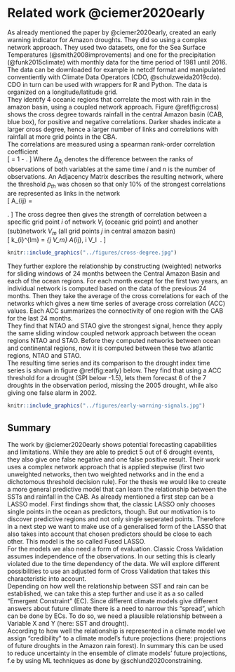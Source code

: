 # Related work @ciemer2020early {-}

As already mentioned the paper by @ciemer2020early, created an early warning
indicator for Amazon droughts. They did so using a complex network approach.
They used two datasets, one for the Sea Surface Temperatures (@smith2008improvements) and one for
the precipitation (@funk2015climate) with monthly data for the time period of 1981 until 2016. The data can be downloaded for example in netcdf format and manipulated conventiently with Climate Data Operators (CDO, @schulzweida2019cdo). CDO in turn can be used with wrappers for R and Python. The data is organized on a longitude/latitude grid.  
They identify 4 oceanic regions that correlate the most with rain in the amazon basin, using a coupled network approach.
Figure \@ref(fig:cross) shows the cross degree towards rainfall in the central Amazon basin (CAB, blue box), for positive and negative correlations. Darker shades indicate a larger cross degree, hence a larger number of links and correlations with rainfall at more grid points in the CBA.  
The correlations are measured using a spearman rank-order correlation coefficient\
\[
 \rho = 1 - \frac{6\sum\Delta_{R_i}^2}{n(n^2-1)}  .
\]
Where $\Delta_{R_i}$ denotes the difference between the ranks of observations of both variables at the same time $i$ and $n$ is the number of observations.
An Adjacency Matrix describes the resulting network, where the threshold $p_{th}$ was chosen so that only 10% of the strongest correlations are represented as links in the network\
\[
A_{ij} = \begin{cases}0 \textrm{ } p_{ij} < p_{th}\\ 1 \textrm{ } p_{ij}\geq p_{th}\\\end{cases}  .
\]
The cross degree then gives the strength of correlation between a specific grid point $i$ of network $V_l$ (oceanic grid point) and another (sub)network $V_m$ (all grid points $j$ in central amazon basin)\
\[
k_{i}^{lm} = \sum\limits_{j \in V_m} A_{ij}, i \in V_l\  .
\]

```r
knitr::include_graphics("../figures/cross-degree.jpg")
```

They further explore the relationship by constructing (weighted) networks for sliding windows of 24 months between the Central Amazon Basin and each of the ocean regions. For each month except for the first two years, an individual network is computed based on the data of the previous 24 months.
Then they take the average of the cross correlations for each of the networks which gives a new time series of average cross correlation (ACC) values.
Each ACC summarizes the connectivity of one region with the CAB for the last 24 months.  
They find that NTAO and STAO give the strongest signal, hence they apply the same sliding window coupled network approach between the ocean regions NTAO and STAO.
Before they computed networks between ocean and continental regions, now it is computed between these two atlantic regions, NTAO and STAO.  
The resulting time series and its comparison to the drought index time series is shown in figure \@ref(fig:early) below.
They find that using a ACC threshold for a drought (SPI below -1.5), lets them
forecast 6 of the 7 droughts in the observation period, missing the 2005 drought, while also giving one false alarm in 2002. 

```r
knitr::include_graphics("../figures/early-warning-signals.jpg")
```

## Summary {-}
The work by @ciemer2020early shows potential forecasting capabilities and limitations.
While they are able to predict 5 out of 6 drought events, they also give one false negative and one false positive result. Their work uses a complex network approach that is applied stepwise (first two unweighted networks, then two weighted networks 
and in the end a dichotomous threshold decision rule). For the thesis we would like
to create a more general predictive model that can learn the relationship between the
SSTs and rainfall in the CAB. As already mentioned a first step can be a LASSO model. First findings show that, the classic LASSO only chooses single points in the ocean as predictors, though. But our motivation is to discover predictive regions and not only single seperated points.
Therefore in a next step we want to make use of a generalised form of the LASSO that also takes into account that chosen predictors should be close to each other. This model is the so called Fused LASSO.  
For the models we also need a form of evaluation. Classic Cross Validation assumes independence of the observations. In our setting this is clearly violated due to the time dependency of the data.
We will explore different possibilities to use an adjusted form of Cross Validation that takes this characteristic into account.  
Depending on how well the relationship between SST and rain can be established, we can take this a step further and use it as a so called "Emergent Constraint" (EC).
Since different climate models give different answers about future climate 
there is a need to narrow this "spread", which can be done by ECs.
To do so, we need a plausible relationship between a Variable X and Y (here: SST and drought).  
According to how well the relationship is represented in a climate model we 
assign "credibility" to a climate model's future projections 
(here: projections of future droughts in the Amazon rain forest). 
In summary this can be used to reduce uncertainty in the ensemble of 
climate models' future projections, f.e by using ML techniques as done by
@schlund2020constraining.
